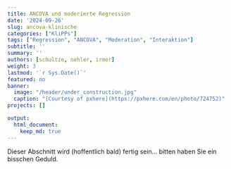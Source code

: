 ```yaml
---
title: ANCOVA und moderierte Regression
date: '2024-09-26'
slug: ancova-klinische
categories: ["KliPPs"]
tags: ["Regression", "ANCOVA", "Moderation", "Interaktion"]
subtitle: ''
summary: ''
authors: [schultze, nehler, irmer]
weight: 3
lastmod: '`r Sys.Date()`'
featured: no
banner:
  image: "/header/under_construction.jpg"
  caption: "[Courtesy of pxhere](https://pxhere.com/en/photo/724752)"
projects: []

output:
  html_document:
    keep_md: true
---
```


Dieser Abschnitt wird (hoffentlich bald) fertig sein... bitten haben Sie ein bisschen Geduld.